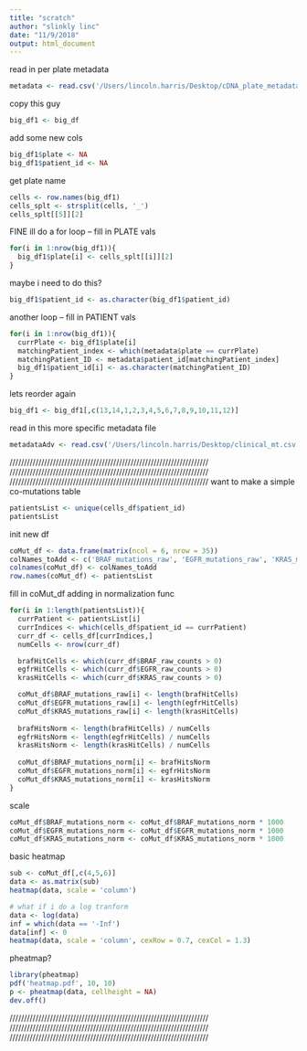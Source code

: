 ```yaml
---
title: "scratch"
author: "slinkly linc"
date: "11/9/2018"
output: html_document
---
```


read in per plate metadata
```r
metadata <- read.csv('/Users/lincoln.harris/Desktop/cDNA_plate_metadata.csv', header = T)
```

copy this guy 
```r
big_df1 <- big_df
```

add some new cols
```r
big_df1$plate <- NA
big_df1$patient_id <- NA
```

get plate name
```r
cells <- row.names(big_df1)
cells_splt <- strsplit(cells, '_')
cells_splt[[5]][2]
```

FINE ill do a for loop -- fill in PLATE vals
```r
for(i in 1:nrow(big_df1)){
  big_df1$plate[i] <- cells_splt[[i]][2]
}
```

maybe i need to do this? 
```r
big_df1$patient_id <- as.character(big_df1$patient_id)
```

another loop -- fill in PATIENT vals
```r
for(i in 1:nrow(big_df1)){
  currPlate <- big_df1$plate[i]
  matchingPatient_index <- which(metadata$plate == currPlate)
  matchingPatient_ID <- metadata$patient_id[matchingPatient_index]
  big_df1$patient_id[i] <- as.character(matchingPatient_ID)
}
```

lets reorder again 
```r
big_df1 <- big_df1[,c(13,14,1,2,3,4,5,6,7,8,9,10,11,12)]
```

read in this more specific metadata file
```r
metadataAdv <- read.csv('/Users/lincoln.harris/Desktop/clinical_mt.csv', header = T)
```

/////////////////////////////////////////////////////////////////////
/////////////////////////////////////////////////////////////////////
/////////////////////////////////////////////////////////////////////
want to make a simple co-mutations table

```r
patientsList <- unique(cells_df$patient_id)
patientsList
```

init new df
```r
coMut_df <- data.frame(matrix(ncol = 6, nrow = 35))
colNames_toAdd <- c('BRAF_mutations_raw', 'EGFR_mutations_raw', 'KRAS_mutations_raw', 'BRAF_mutations_norm', 'EGFR_mutations_norm', 'KRAS_mutations_norm')
colnames(coMut_df) <- colNames_toAdd
row.names(coMut_df) <- patientsList
```

fill in coMut_df
  adding in normalization func
```r
for(i in 1:length(patientsList)){
  currPatient <- patientsList[i]
  currIndices <- which(cells_df$patient_id == currPatient)
  curr_df <- cells_df[currIndices,]
  numCells <- nrow(curr_df)

  brafHitCells <- which(curr_df$BRAF_raw_counts > 0)
  egfrHitCells <- which(curr_df$EGFR_raw_counts > 0)
  krasHitCells <- which(curr_df$KRAS_raw_counts > 0)

  coMut_df$BRAF_mutations_raw[i] <- length(brafHitCells)
  coMut_df$EGFR_mutations_raw[i] <- length(egfrHitCells)
  coMut_df$KRAS_mutations_raw[i] <- length(krasHitCells)
  
  brafHitsNorm <- length(brafHitCells) / numCells
  egfrHitsNorm <- length(egfrHitCells) / numCells
  krasHitsNorm <- length(krasHitCells) / numCells
  
  coMut_df$BRAF_mutations_norm[i] <- brafHitsNorm
  coMut_df$EGFR_mutations_norm[i] <- egfrHitsNorm
  coMut_df$KRAS_mutations_norm[i] <- krasHitsNorm
}
```

scale 
```r
coMut_df$BRAF_mutations_norm <- coMut_df$BRAF_mutations_norm * 1000
coMut_df$EGFR_mutations_norm <- coMut_df$EGFR_mutations_norm * 1000
coMut_df$KRAS_mutations_norm <- coMut_df$KRAS_mutations_norm * 1000
```

basic heatmap
```r
sub <- coMut_df[,c(4,5,6)]
data <- as.matrix(sub)
heatmap(data, scale = 'column')

# what if i do a log tranform
data <- log(data)
inf = which(data == '-Inf')
data[inf] <- 0
heatmap(data, scale = 'column', cexRow = 0.7, cexCol = 1.3)

```

pheatmap? 
```r
library(pheatmap)
pdf('heatmap.pdf', 10, 10)
p <- pheatmap(data, cellheight = NA)
dev.off()
```

/////////////////////////////////////////////////////////////////////
/////////////////////////////////////////////////////////////////////
/////////////////////////////////////////////////////////////////////

